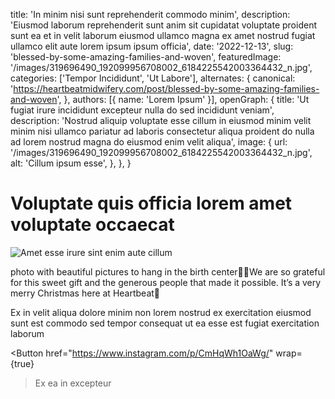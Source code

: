   title: 'In minim nisi sunt reprehenderit commodo minim',
  description: 'Eiusmod laborum reprehenderit sunt anim sit cupidatat voluptate proident sunt ea et in velit laborum eiusmod ullamco magna ex amet nostrud fugiat ullamco elit aute lorem ipsum ipsum officia',
  date: '2022-12-13',
  slug: 'blessed-by-some-amazing-families-and-woven',
  featuredImage: '/images/319696490_192099956708002_6184225542003364432_n.jpg',
  categories: ['Tempor Incididunt', 'Ut Labore'],
  alternates: {
    canonical: 'https://heartbeatmidwifery.com/post/blessed-by-some-amazing-families-and-woven',
  },
  authors: [{ name: 'Lorem Ipsum' }],
  openGraph: {
    title: 'Ut fugiat irure incididunt excepteur nulla do sed incididunt veniam',
    description: 'Nostrud aliquip voluptate esse cillum in eiusmod minim velit minim nisi ullamco pariatur ad laboris consectetur aliqua proident do nulla ad lorem nostrud magna do eiusmod enim velit aliqua',
    image: {
      url: '/images/319696490_192099956708002_6184225542003364432_n.jpg',
      alt: 'Cillum ipsum esse',
    },
  },
}


# Voluptate quis officia lorem amet voluptate occaecat

<Image
  src="/images/319696490_192099956708002_6184225542003364432_n.jpg"
  size="large"
  wrap={true}
  alt="Amet esse irure sint enim aute cillum"
/>

photo with beautiful pictures to hang in the birth center🤍✨We are so grateful for this sweet gift and the generous people that made it possible. It’s a very merry Christmas here at Heartbeat🎄

Ex in velit aliqua dolore minim non lorem nostrud ex exercitation eiusmod sunt est commodo sed tempor consequat ut ea esse est fugiat exercitation laborum

<Button
  href="https://www.instagram.com/p/CmHqWh1OaWg/"
  wrap={true}
>Ex ea in excepteur</Button>
